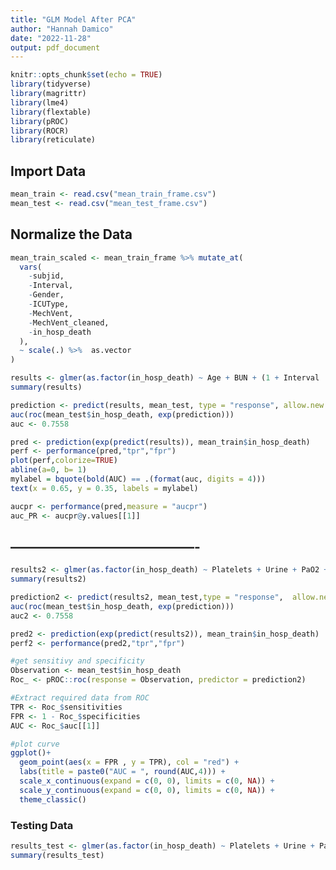 ```yaml
---
title: "GLM Model After PCA"
author: "Hannah Damico"
date: "2022-11-28"
output: pdf_document
---
```


```r
knitr::opts_chunk$set(echo = TRUE)
library(tidyverse)
library(magrittr)
library(lme4)
library(flextable)
library(pROC)
library(ROCR)
library(reticulate)
```


## Import Data

```r
mean_train <- read.csv("mean_train_frame.csv")
mean_test <- read.csv("mean_test_frame.csv")
```

## Normalize the Data

```r
mean_train_scaled <- mean_train_frame %>% mutate_at(
  vars(
    -subjid,
    -Interval,
    -Gender,
    -ICUType,
    -MechVent,
    -MechVent_cleaned,
    -in_hosp_death
  ),
  ~ scale(.) %>%  as.vector
)
```


```r
results <- glmer(as.factor(in_hosp_death) ~ Age + BUN + (1 + Interval | subjid),family = binomial(link = "logit"), data = mean_train, na.action = na.omit)
summary(results)
```

```r
prediction <- predict(results, mean_test, type = "response", allow.new.levels = TRUE)
auc(roc(mean_test$in_hosp_death, exp(prediction)))
auc <- 0.7558

pred <- prediction(exp(predict(results)), mean_train$in_hosp_death) 
perf <- performance(pred,"tpr","fpr")
plot(perf,colorize=TRUE)
abline(a=0, b= 1)
mylabel = bquote(bold(AUC) == .(format(auc, digits = 4)))
text(x = 0.65, y = 0.35, labels = mylabel)
```

```r
aucpr <- performance(pred,measure = "aucpr")
auc_PR <- aucpr@y.values[[1]]
```



## -------------------------------------------

```r
results2 <- glmer(as.factor(in_hosp_death) ~ Platelets + Urine + PaO2 + BUN + WBC + Age + (1 + Interval | subjid),family = binomial(link = "logit"), data = mean_train, na.action = na.omit)
summary(results2)
```


```r
prediction2 <- predict(results2, mean_test,type = "response",  allow.new.levels = TRUE)
auc(roc(mean_test$in_hosp_death, exp(prediction)))
auc2 <- 0.7558

pred2 <- prediction(exp(predict(results2)), mean_train$in_hosp_death) 
perf2 <- performance(pred2,"tpr","fpr")
```



```r
#get sensitivy and specificity
Observation <- mean_test$in_hosp_death
Roc_ <- pROC::roc(response = Observation, predictor = prediction2)

#Extract required data from ROC
TPR <- Roc_$sensitivities
FPR <- 1 - Roc_$specificities
AUC <- Roc_$auc[[1]]

#plot curve
ggplot()+
  geom_point(aes(x = FPR , y = TPR), col = "red") +
  labs(title = paste0("AUC = ", round(AUC,4))) +
  scale_x_continuous(expand = c(0, 0), limits = c(0, NA)) +
  scale_y_continuous(expand = c(0, 0), limits = c(0, NA)) +
  theme_classic()
```


### Testing Data


```r
results_test <- glmer(as.factor(in_hosp_death) ~ Platelets + Urine + PaO2 + BUN + WBC + Age + (1 + Interval | subjid),family = binomial(link = "logit"), data = mean_test, na.action = na.omit)
summary(results_test)
```




